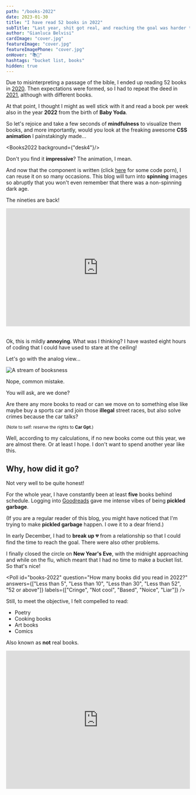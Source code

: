 ```yaml
---
path: "/books-2022"
date: 2023-01-30
title: "I have read 52 books in 2022"
subTitle: "Last year, shit got real, and reaching the goal was harder than ever"
author: "Gianluca Belvisi"
cardImage: "cover.jpg"
featureImage: "cover.jpg"
featureImagePhone: "cover.jpg"
onHover: "📚💍"
hashtags: "bucket list, books"
hidden: true
---
```



Due to misinterpreting a passage of the bible, I ended up reading 52 books in [2020](/books-2020). Then expectations were formed, so I had to repeat the deed in [2021](/books-2021), although with different books.

At that point, I thought I might as well stick with it and read a book per week also in the year **2022** from the birth of **Baby Yoda**.

So let's rejoice and take a few seconds of **mindfulness** to visualize them books, and more importantly, would you look at the freaking awesome **CSS animation** I painstakingly made...

<Books2022 background={"desk4"}/>

Don't you find it **impressive**? The animation, I mean.

And now that the component is written (click [here](https://github.com/gianlucabelvisi/gianlucabelvisi.com/blob/master/src/components/blog/PhotoStack.js) for some code porn), I can reuse it on so many occasions. This blog will turn into **spinning** images so abruptly that you won't even remember that there was a non-spinning dark age.

The nineties are back!

<div style="width:100%;height:0;padding-bottom:64%;position:relative;margin-bottom:2rem;"><iframe src="https://giphy.com/embed/fJKG1UTK7k64w" width="100%" height="100%" style="position:absolute" frameBorder="0" class="giphy-embed" allowFullScreen></iframe></div>

Ok, this is mildly **annoying**. What was I thinking? I have wasted eight hours of coding that I could have used to stare at the ceiling!

Let's go with the analog view...

![A stream of booksness](goodreads.jpg)

<FigureLabel>Nope, common mistake.</FigureLabel>

You will ask, are we done?

Are there any more books to read or can we move on to something else like maybe buy a sports car and join those **illegal** street races, but also solve crimes because the car talks?

<small>(Note to self: reserve the rights to <strong>Car Gpt</strong>.)</small>
<p></p>

Well, according to my calculations, if no new books come out this year, we are almost there. Or at least I hope. I don't want to spend another year like this.

## Why, how did it go?

Not very well to be quite honest!

For the whole year, I have constantly been at least **five** books behind schedule. Logging into [Goodreads](https://www.goodreads.com/user/show/12362887-gianluca-belvisi) gave me intense vibes of being **pickled garbage**.

(If you are a regular reader of this blog, you might have noticed that I'm trying to make **pickled garbage** happen. I owe it to a dear friend.)

In early December, I had to **break up** 💔 from a relationship so that I could find the time to reach the goal. There were also other problems.

I finally closed the circle on **New Year's Eve**, with the midnight approaching and while on the flu, which meant that I had no time to make a bucket list. So that's nice!

<Poll id="books-2022"
      question="How many books did you read in 2022?"
      answers={["Less than 5", "Less than 10", "Less than 30", "Less than 52", "52 or above"]}
      labels={["Cringe", "Not cool", "Based", "Noice", "Liar"]}
/>

Still, to meet the objective, I felt compelled to read:
* Poetry
* Cooking books
* Art books
* Comics

Also known as **not** real books.

<div style="width:100%;height:0;padding-bottom:75%;position:relative;margin-bottom:2rem;">
    <iframe src="https://giphy.com/embed/gtakVlnStZUbe" width="100%" height="100%" style="position:absolute" frameBorder="0" class="giphy-embed" allowFullScreen/>
</div>
<FigureLabel>That'll teach them!</FigureLabel>


There are a few reasons for this lackluster performance.

First, not being in a **pandemic** limits the possibilities to read, which is unfortunate.

Also, work was a thing, I increased my gym time, I tried and failed at meditation because it's the **boringest** thing ever, I once saw a cute dog, and it was generally nice outside. People were naked.

Speaking of, at the beginning of the year I have been involved in some **crazy** dating schedule that sucked out all my free time. Not to brag. While now my dating is way more normalized in its *lack-thereofness*. Again, not to brag. 🥲

Based on the above, it's very easy to blame **myself** for almost messing up my goal, but it's **significantly** easier to blame...

## Elden Ring

![Elden Ringu](eldenring.jpg)

The masterpiece of **From Software**, notorious for making extremely difficult games whose stories require hours of [YouTube videos](https://www.youtube.com/@VaatiVidya) to make sense of them, dropped last March, and is responsible for the loss of at least a percentage point of **GDP**.

Written by George RR Martin, who would rather pen the menu of a family restaurant than finish **The Winds of Winter**, Elden Ring has stolen 130 hours of my life. Or should I say enriched? No, stolen.

![Good advice](tfbh.jpg)

<FigureLabel>If you know the game, this is very funny!</FigureLabel>

On day one from its release, I created a character named Paola, gave her a bitch resting face and made her strong in **magic**.

Then, about halfway through, I realized that magic is **op** in this game. *(For the normies, op means over-powered.)* Plus, JKR had gone about posting cringe on the twitter, so she became a bloody **c-word** assassin. I mean Paola, not JKR. Or at least not only.

![Le drip](drip.jpg)

<FigureLabel>Drip check: this is Paola before the class reassignment. Yes, she's not wearing any pants. Even if it penalizes her defense, I am a legs enthusiast. </FigureLabel>

But I digress. Let's go back to books.

## Smaller vs larger

![It's not the size that matters](size.png)

The smaller one is a novella about our sun fading out like a cigarette in the toilet. This compels Humanity to build gigantic rockets, attach them to the Earth, and propel the planet toward **Alpha Centauri**.

Basically, they had a **problem**, and they fixed it in 45 pages, which is kinda efficient!

The larger book is about extremely intelligent guy **Ray Dalio** reading the tea leaves of History and concluding that the western society is at the end of its cycle, and that we are going to have a **reset**.

Maybe the solution is to build gigantic rockets and attach them to the planet. This will become my answer for everything. 🤷🏽

## Left hand of darkness

My favorite book of the year and quite possibly *years* is a sci-fi novel by **Ursula K. Le Guin**.

The story takes place on the planet of **Winter**, where the inhabitants are human-like beings known as *Gethenians*, who are unique in that they are ambisexual, meaning they have no fixed gender and are able to change between male and female depending on their sexual and social needs.

![Left Hand of Darkness](lhod.jpg)

<FigureLabel>Still of the theater adaptation. Fun fact. I had initially asked Dall-e to paint an illustration of the novel, and it kept drawing left hands in the snow. With seven fingers. 🤦🏽‍♀️</FigureLabel>

The novel follows the journey of a human envoy, **Genly Ai**, who is sent to Winter to persuade its inhabitants to join a federation of planets. Throughout his journey, Genly struggles to understand and communicate with the Gethenians, and ultimately faces a crisis of identity as he grapples with the nature of humanity. But he also experiences one of the most beautiful friendships written on paper.

<small>And before you go all <strong>JKR</strong> on yours truly, the novel was written in 1969. So, it's not yet another danger to Society that scares you so much, something, something, woke culture, would someone think of the children.</small> <p></p>

What this novel is, is **splendidly written**. You read a sentence, and you are like omg this is wonderful. Let me read it again. Oh, and this other sentence is chef kiss, and this whole page, and this one, too. Am I crying?!

I wish I could have brain damage to read it again with an **oblivious** mind!

## Rendezvous with Rama

It's going to be **Denis Villeneuve**'s next film -- not sure if in between dunes -- so I was curious to read the original novel from **Arthur C Clarke**, which I enjoyed.

![The thing](rama2.jpg)

Stories about encounters with aliens are of two kinds.

Either they are **friendly** creatures who want to learn the language, play music, ride with you on a bicycle, or they are **cunty** xenomorphs that want to murder you, eat you, inseminate you. Not necessarily in this order.

**Rendezvous with Rama** reminds us that there is a third, possibly worse, option...

<Spoiler>
    <Dialogue>What if they are indifferent?</Dialogue>
</Spoiler>

## Surely you are joking, Mr Feynman

Not only was **Richard Feynman** one of the greatest minds of the last century, but he had a unique talent for communicating complex ideas to the layperson. His lectures are a treasure of insight, and it's lovely seeing how much the audience is captivated.

<YouTube source={"EYPapE-3FRw"}/>

After reading his autobiography **Surely you are joking, Mr Feynman**, I found out that he was also a horny goofball!

Speaking of **horny**.

## Malenia

![This bitch](malenia.jpg)

nifiri crazy parry

cray cray, woah, i wonder how many hours went into that

reading her moves

![The lion, the witch](audacity.jpg)

malenia's ex akward but it add to the lore

Malenia kills her ex. and I mean, i get it.

<YouTube source={"RUwlhu5bcxU"}/>


## Philosophy

I'm currently busy writing a post about Philosophy. Or rather I should say **rewriting**. This is because I felt that the first draft was lacking insight due to me not knowing a single thing about Philosophy.

Now that I have topped the gap up, I can confidently announce that no one should **ever** read about this discipline, because philosophers are quite possibly the worst writers that ever walked the planet; it's like bro, who hurt you? Why are you like this? Are you choosing the worst sentence structures, the longest streams of consciousness without a punctuation break, and the most obscure words to bemuse your readers enough that they will acquiesce laying on the sack with you?

Don't we all.

![Plato](plato.jpg)

Unsurprisingly, the only exceptions are those philosophers that are still alive. This is because they would not tolerate their writing to be shamed on the major social networks, where philosophy criticism is rampant.

The following are two examples:

## The big picture

**Sean Carroll** is, in my objective opinion, the best Science and Philosophy communicator. He's just a pleasure to listen to. Of course, this is because Richard Feynman has passed away in 1988. So I'm curious about Sean's whereabouts on February 15th of that year.

![Sean Carroll in a painting from back then](carroll.jpg)

(To complete the list, I believe that **Bill Nye** and **Neil Degrasse Tyson** belong to prison.)

**The big picture** is a book about Philosophy, and like all good Philosophy books, it begins from the subatomic, the quantum, and it builds its way up and up until he reaches the point of asking what is the answer to life, the universe, and everything.

<small>If you are one of those people that reply 42, I hate you so freaking much.</small><p></p>

By the way, Carroll provides the best answer to the (in)famous **trolley problem**. I will not spoil it here because it's going to go in the Philosophy post. Please wait until -- checks notes -- March.

## The fabric of Reality

**David Deutsch** is the smartest person alive, and please don't rebut with the name that is currently forming inside your mind. Just don't. Let's be serious. And I'm saying this with no hate, as a happy Tesla shareholder.

Two years back, I have tried reading his seminal work **The beginning of infinity** and I felt that my brain was too tiny for it. So, to properly understand it, I will need to write a series blog posts about it, and as [Trello](/trello) shows, my backlog is kinda filled. So we are looking at October.

In the meantime, I have read **The Fabric of Reality**, which is far more accessible. In this work, Deutsch attempts at unifying four theories:

1. Quantum theory
2. The theory of evolution
3. Epistemology (theory of knowledge)
4. Computational theory

In chapter 1, the Author establishes the **Multiverse** as an inevitability, and it's turtles all the way down.

## Comic strips

asd

## Big books

![big books](bigbooks.jpg)

Never been a big books kind of person. More an average book size and cup.

Sorry about the juvenile humor.


last year I had the courage to speak Truth: audio books are books.
Now I am back with another truth bomb. Big books are books. (I was joking before.)

## Why books?

asd


## Conclusions

![Elden Beast](final.jpg)


<FigureLabel>We can never be right, we can only prove we're wrong</FigureLabel>




